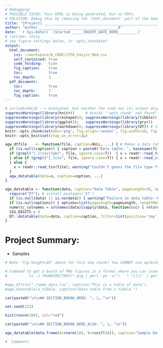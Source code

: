 ```yaml
---
# Debugging:
# POSSIBLE ISSUE: Your HTML is being generated, but no PDFs.
# SOLUTION: Debug this by removing the 'html_document' part of the header. Then you'll get the real error message. If you're on a Mac, probably the issue is that you need TexLive for Mac (http://tug.org/mactex/ <-- takes a few hours to download)
title: "[Project] ______________________________________________________P"
author: "Author_____________________________________A"
date: '`r Sys.Date()` (Started _____INSERT_DATE_HERE_________)'
# runtime: shiny
# see figure settings below, in 'opts_chunk$set'
output:
  html_document:
    css: ~/workspace/0_CODE/1750_haiyin_Rmd.css
    self_contained: true
    code_folding:   hide
    fig_caption:    true
    toc:            true
    toc_depth:      3
  pdf_document:
    toc:            true
    toc_depth:      3
    fig_caption:    true
---
```


```r
# include=FALSE --> evaluated, but neither the code nor its output displayed.
suppressWarnings(library(knitr))     # Avoids "'opts_chunk' not found"
suppressWarnings(library(reshape2)); suppressWarnings(library(tibble)); suppressWarnings(library(dplyr)); suppressWarnings(library(readr)); # order matters for reshape/tibble
suppressWarnings(library(ggplot));   suppressWarnings(library(pryr))
suppressWarnings(library(markdown)); suppressWarnings(library(DT)) # install.packages("DT"): Data table for making interactive HTML tables. Documentation: https://rstudio.github.io/DT/
knitr::opts_chunk$set(dev='png', fig.align='center', fig.width=10, fig.height=6, out.width='3000px', fig.pos='htbp', results='asis', cache=TRUE, message=FALSE, error=FALSE, warning=TRUE, echo=FALSE)
knitr::opts_knit$set(stop_on_error=2L)

agw_dtfile    <- function(file, caption=NULL, ...) { # Makes a data table from a filename
  if (is.null(caption)) { caption = paste0("Data table: ", basename(file)) }
  if (grepl("[.](tsv|tab)", file, ignore.case=T))  { x = readr::read_tsv(file, col_types=cols()) # suppress printing column types
  } else if (grepl("[.]csv", file, ignore.case=T)) { x = readr::read_csv(file, col_types=cols()) # suppress printing column types
  } else {
    x = readr::read_tsv(file); warning("Couldn't guess the file type from the extension--trying TAB-delimited.")
  }
  agw_datatable(data=x, caption=caption, ...)
}

agw_datatable <- function(data, caption="Data Table", pageLength=10, options=NULL, ...) {
  require("DT"); # install.packages('DT')
  if (is.null(data) || is.na(data)) { warning("Failure in data table--NA or NULL was passed in!"); stop("Something is messed up, your data to 'agw_datatable' is NULL or NA.") }
  if (is.null(options)) { options=list(pageLength=pageLength, lengthMenu=c(pageLength,50,200,999), autoWidth=TRUE) }
  numeric_colnames = colnames(data)[sapply(data, function(ccc) { return(is.numeric(ccc) && !is.integer(ccc))})] # find which columns are NUMERIC but not integers so we can round them
  SIG_DIGITS = 4
  DT::datatable(data=data, caption=caption, filter=list(position='top',plain=TRUE),  rownames=FALSE, options=options, ...) %>% formatSignif(numeric_colnames, SIG_DIGITS)   #style="bootstrap",
}
```

# Project Summary:
  * Samples

```r
# Note 'fig.height=10' above for this one chunk! You CANNOT use opt$chunks to set this.

# Command to get a bunch of PNG figures in a format where you can insert them here:
#          ls -1 YOURDIRECTORY/*.png | perl -pe 's/^/   * ![](/' | perl -pe 's/$/)/'

#agw_dtfile("./some_data.tsv", caption="This is a table of data")
#agw_datatable(a_tibble, caption="Data table from a tibble.")

cat(paste0("\n\n## SECTION_BREAK_HERE: ", 1, "\n"))

set.seed(123)

hist(rnorm(100), col="red")

cat(paste0("\n\n## SECTION_BREAK_HERE_ALSO: ", 1, "\n"))

agw_datatable(data.frame(A=rnorm(10), B=runif(10)), caption="Sample Data", pageLength=7)
```


```r
#  Comments
```

<!--- note that you can
 comment out even the ```{r... }``` code with
HTML comments -->

